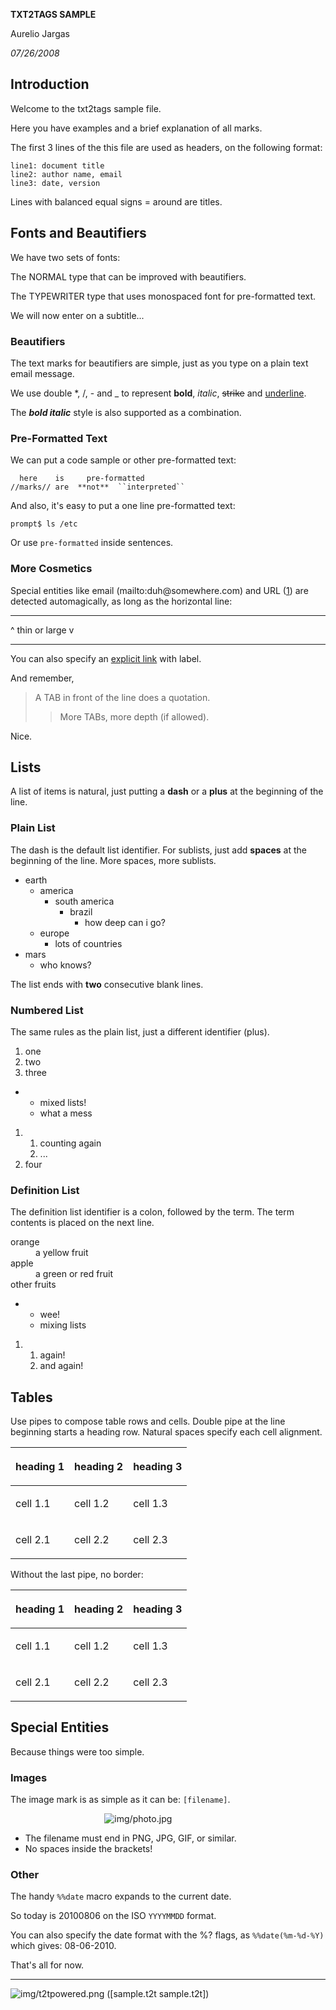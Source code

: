 '''TXT2TAGS SAMPLE'''

Aurelio Jargas

''07/26/2008''


== Introduction ==

Welcome to the txt2tags sample file.

Here you have examples and a brief explanation of all
marks.

The first 3 lines of the this file are used as headers,
on the following format:

<pre>
line1: document title
line2: author name, email
line3: date, version
</pre>

Lines with balanced equal signs = around are titles.

== Fonts and Beautifiers ==

We have two sets of fonts:

The NORMAL type that can be improved with beautifiers.

The TYPEWRITER type that uses monospaced font for
pre-formatted text.

We will now enter on a subtitle...

=== Beautifiers ===

The text marks for beautifiers are simple, just as you
type on a plain text email message.

We use double *, /, - and _ to represent '''bold''',
''italic'', <s>strike</s> and <u>underline</u>.

The '''''bold italic''''' style is also supported as a
combination.

=== Pre-Formatted Text ===

We can put a code sample or other pre-formatted text:

<pre>
  here    is     pre-formatted
//marks// are  **not**  ``interpreted``
</pre>

And also, it's easy to put a one line pre-formatted
text:

<pre>
prompt$ ls /etc
</pre>

Or use <tt>pre-formatted</tt> inside sentences.

=== More Cosmetics ===

Special entities like email (mailto:duh@somewhere.com) and
URL ([http://www.duh.com]) are detected automagically,
as long as the horizontal line:

----

^ thin or large v

----

You can also specify an [http://duh.org explicit link]
with label.

And remember,

	<blockquote>
A TAB in front of the line does a quotation.
		<blockquote>
More TABs, more depth (if allowed).
		</blockquote>
	</blockquote>

Nice.

== Lists ==

A list of items is natural, just putting a '''dash''' or
a '''plus''' at the beginning of the line.

=== Plain List ===

The dash is the default list identifier. For sublists,
just add '''spaces''' at the beginning of the line. More
spaces, more sublists.

* earth
** america
*** south america
**** brazil
***** how deep can i go?
** europe
*** lots of countries
* mars
** who knows?

The list ends with '''two''' consecutive blank lines.

=== Numbered List ===

The same rules as the plain list, just a different
identifier (plus).

# one
# two
# three
** mixed lists!
** what a mess
### counting again
### ...
# four

=== Definition List ===

The definition list identifier is a colon, followed by
the term. The term contents is placed on the next line.

; orange
: a yellow fruit
; apple
: a green or red fruit
; other fruits
** wee!
** mixing lists
### again!
### and again!

== Tables ==

Use pipes to compose table rows and cells.
Double pipe at the line beginning starts a heading row.
Natural spaces specify each cell alignment.

{| align="center" border="1" cellpadding="4"
|-
! heading 1 !! heading 2 !! heading 3
|-
| cell 1.1 || cell 1.2 || cell 1.3
|-
| cell 2.1 || cell 2.2 || cell 2.3
|}

Without the last pipe, no border:

{| align="center" cellpadding="4"
|-
! heading 1 !! heading 2 !! heading 3
|-
| cell 1.1 || cell 1.2 || cell 1.3
|-
| cell 2.1 || cell 2.2 || cell 2.3
|}

== Special Entities ==

Because things were too simple.

=== Images ===

The image mark is as simple as it can be: <tt>[filename]</tt>.

                      [[Image:img/photo.jpg|center]]  

* The filename must end in PNG, JPG, GIF, or similar.
* No spaces inside the brackets!

=== Other ===

The handy <tt>%%date</tt> macro expands to the current date.

So today is 20100806 on the ISO <tt>YYYYMMDD</tt> format.

You can also specify the date format with the %? flags,
as <tt>%%date(%m-%d-%Y)</tt> which gives: 08-06-2010.

That's all for now.

----

[[Image:img/t2tpowered.png|left]] ([sample.t2t sample.t2t])

<!-- wiki code generated by txt2tags 2.6b (http://txt2tags.sf.net) -->
<!-- cmdline: txt2tags -t wiki samples/sample.t2t -->
